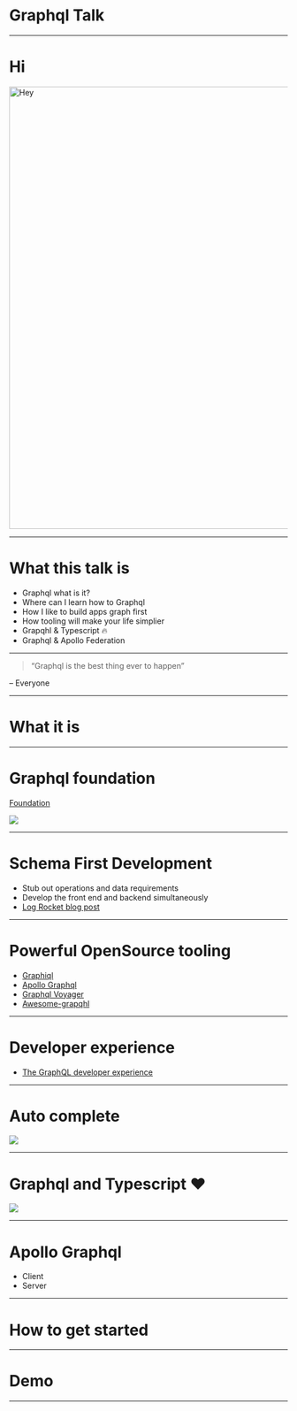 

# Graphql Talk

---
# Hi

<Appear>
  <img
    width="800px"
    alt="Hey"
    src="https://media.giphy.com/media/xT9IgG50Fb7Mi0prBC/giphy.gif"
  />
</Appear>

---

# What this talk is
- Graphql what is it?
- Where can I learn how to Graphql
- How I like to build apps graph first
- How tooling will make your life simplier
- Grapqhl & Typescript :fire:
- Graphql & Apollo Federation 

---

> “Graphql is the best thing ever to happen”

– Everyone

---

# What it is

---

# Graphql foundation

[Foundation](https://graphql.org/)

<img src={GraphqlOrg} />

---

# Schema First Development

- Stub out operations and data requirements
- Develop the front end and backend simultaneously
- [Log Rocket blog post](https://blog.logrocket.com/code-first-vs-schema-first-development-graphql/)

---

# Powerful OpenSource tooling

- [Graphiql](https://github.com/graphql/graphiql)
- [Apollo Graphql](https://www.apollographql.com/)
- [Graphql Voyager](https://github.com/APIs-guru/graphql-voyager)
- [Awesome-grapqhl](https://github.com/chentsulin/awesome-graphql)


---

# Developer experience

- [The GraphQL developer experience](https://www.youtube.com/watch?v=q-eJvp9CMY8)

---

# Auto complete

<img src={AutoCompleteSchema} />

--- 

# Graphql and Typescript :heart:

<Appear>
  <img src="https://media.giphy.com/media/86dmgeaLBuQG4/giphy.gif" />
</Appear>

---


# Apollo Graphql

- Client
- Server



---

# How to get started 

---

# Demo

---


